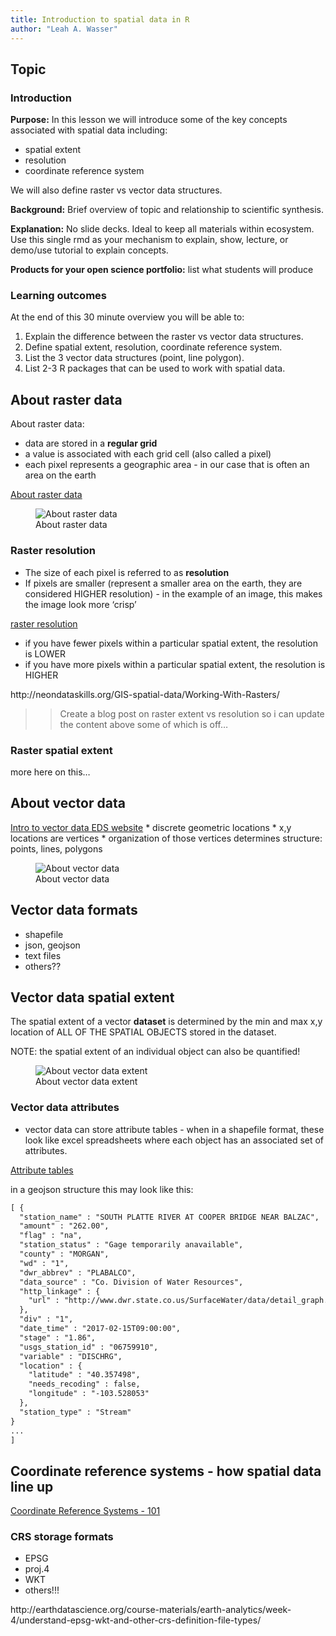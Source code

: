 ```yaml
---
title: Introduction to spatial data in R
author: "Leah A. Wasser"
---
```


## Topic

### Introduction
**Purpose:** In this lesson we will introduce some of the key concepts associated
with spatial data including:

* spatial extent
* resolution
* coordinate reference system

We will also define raster vs vector data structures.

**Background:**
Brief overview of topic and relationship to scientific synthesis.

**Explanation:**
No slide decks. Ideal to keep all materials within ecosystem. Use this single rmd as your mechanism to explain, show, lecture, or demo/use tutorial to explain concepts.

**Products for your open science portfolio:**
list what students will produce

### Learning outcomes

At the end of this 30 minute overview you will be able to:

1. Explain the difference between the raster vs vector data structures.
1. Define spatial extent, resolution, coordinate reference system.
1. List the 3 vector data structures (point, line polygon).
1. List 2-3 R packages that can be used to work with spatial data.


## About raster data

About raster data:

* data are stored in a **regular grid**
* a value is associated with each grid cell (also called a pixel)
* each pixel represents a geographic area - in our case that is often an area on the earth


[About raster data](http://neondataskills.org/GIS-spatial-data/Working-With-Rasters/)

![About raster data](http://earthdatascience.org/images/course-materials/earth-analytics/week-3/raster-concept.png)

### Raster resolution

* The size of each pixel is referred to as **resolution**
* If pixels are smaller (represent a smaller area on the earth, they are considered HIGHER resolution) - in the example of an image, this makes the image look more 'crisp'

[raster resolution](http://earthdatascience.org/images/course-materials/earth-analytics/week-3/raster-resolution.png)


* if you have fewer pixels within a particular spatial extent, the resolution is LOWER
* if you have more pixels within a particular spatial extent, the resolution is HIGHER


http://neondataskills.org/GIS-spatial-data/Working-With-Rasters/

>> Create a blog post on raster extent vs resolution so i can update the content above some of which is off...

### Raster spatial extent

more here on this...

## About vector data

[Intro to vector data EDS website ](http://earthdatascience.org/course-materials/earth-analytics/week-4/intro-vector-data-r/)
* discrete geometric locations
* x,y locations are vertices
* organization of those vertices determines structure: points, lines, polygons

![About vector data](http://earthdatascience.org/images/course-materials/earth-analytics/week-5/pnt_line_poly.png)


## Vector data formats

* shapefile
* json, geojson
* text files
* others??


## Vector data spatial extent

The spatial extent of a vector **dataset** is determined by the min and max x,y location
of ALL OF THE SPATIAL OBJECTS stored in the dataset.

NOTE: the spatial extent of an individual object can also be quantified!

![About vector data extent](http://earthdatascience.org/images/course-materials/earth-analytics/week-5/spatial_extent.png)


### Vector data attributes

* vector data can store attribute tables - when in a shapefile format, these look like excel spreadsheets where each object has an associated set of attributes.


[Attribute tables](http://earthdatascience.org/images/course-materials/earth-analytics/week-5/attribute_table.png)

in a geojson structure this may look like this:


```xml
[ {
  "station_name" : "SOUTH PLATTE RIVER AT COOPER BRIDGE NEAR BALZAC",
  "amount" : "262.00",
  "flag" : "na",
  "station_status" : "Gage temporarily anavailable",
  "county" : "MORGAN",
  "wd" : "1",
  "dwr_abbrev" : "PLABALCO",
  "data_source" : "Co. Division of Water Resources",
  "http_linkage" : {
    "url" : "http://www.dwr.state.co.us/SurfaceWater/data/detail_graph.aspx?ID=PLABALCO&MTYPE=DISCHRG"
  },
  "div" : "1",
  "date_time" : "2017-02-15T09:00:00",
  "stage" : "1.86",
  "usgs_station_id" : "06759910",
  "variable" : "DISCHRG",
  "location" : {
    "latitude" : "40.357498",
    "needs_recoding" : false,
    "longitude" : "-103.528053"
  },
  "station_type" : "Stream"
}
...
]
```


## Coordinate reference systems - how spatial data line up

[Coordinate Reference Systems - 101 ](http://earthdatascience.org/course-materials/earth-analytics/week-4/intro-to-coordinate-reference-systems/)


### CRS storage formats

* EPSG
* proj.4
* WKT
* others!!!

http://earthdatascience.org/course-materials/earth-analytics/week-4/understand-epsg-wkt-and-other-crs-definition-file-types/
